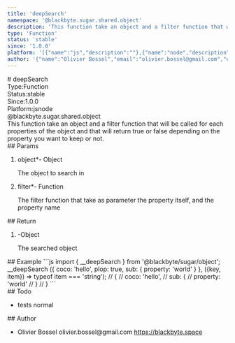 ```yaml
---
title: 'deepSearch'
namespace: '@blackbyte.sugar.shared.object'
description: 'This function take an object and a filter function that will be called for each properties of the object and that will return true or false depending on the property you want to keep or not.'
type: 'Function'
status: 'stable'
since: '1.0.0'
platform: '[{"name":"js","description":""},{"name":"node","description":""}]'
author: '{"name":"Olivier Bossel","email":"olivier.bossel@gmail.com","url":"https://blackbyte.space"}'
---
```


<div class="docmap-mdx">
# deepSearch
<div class="_metas">
<div class="_type"><span class="_type-label">Type:</span><span class="_type-value">Function</span></div>
<div class="_status"><span class="_status-label">Status:</span><span class="_status-value -stable">stable</span></div>
<div class="_since"><span class="_since-label">Since:</span><span class="_since-value">1.0.0</span></div>
<div class="_platform"><span class="_platform-label">Platform:</span><span class="_platform-value -js">js</span><span class="_platform-value -node">node</span></div>
</div>
<div class="_namespace">@blackbyte.sugar.shared.object</div>
<div class="_description typo-lead typo-format">
This function take an object and a filter function that will be called for each properties of the object
and that will return true or false depending on the property you want to keep or not.
</div>
<div class="_params">
## Params
<ol class="_list">
<li class="_item">
<span class="_name">object<span class="_required">*</span></span><span class="_default">-</span> <span class="_type">Object</span>
<p class="_description">The object to search in</p>
</li>
<li class="_item">
<span class="_name">filter<span class="_required">*</span></span><span class="_default">-</span> <span class="_type">Function</span>
<p class="_description">The filter function that take as parameter the property itself&comma; and the property name</p>
</li>
</ol>
</div>
<div class="_return">
## Return
<ol class="_list">
<li class="_item">
<span class="_default">-</span><span class="_type">Object</span>
<p class="_description">The searched object</p>
</li>
</ol>
</div>
<div class="_examples">
## Example
```js
import { __deepSearch } from '@blackbyte/sugar/object';
__deepSearch ({
   coco: 'hello',
   plop: true,
   sub: {
     property: 'world'
   }
}, ({key, item}) => typeof item === 'string');
// {
//   coco: 'hello',
//   sub: {
//     property: 'world'
//   }
// }
```
</div>
<div class="_todo">
## Todo
<ul class="_list">
<li class="_item">
<span class="_description">tests</span>
<span class="_priority -normal">normal</span>
</li>
</ul>
</div>
<div class="_author">
## Author
<ul class="_list">
<li class="_item">
<span class="_name">Olivier Bossel</span>
<span class="_email">olivier.bossel@gmail.com</span>
<a href="https://blackbyte.space" target="_blank" class="_url">https://blackbyte.space</a>
</li>
</ul>
</div>
</div>
